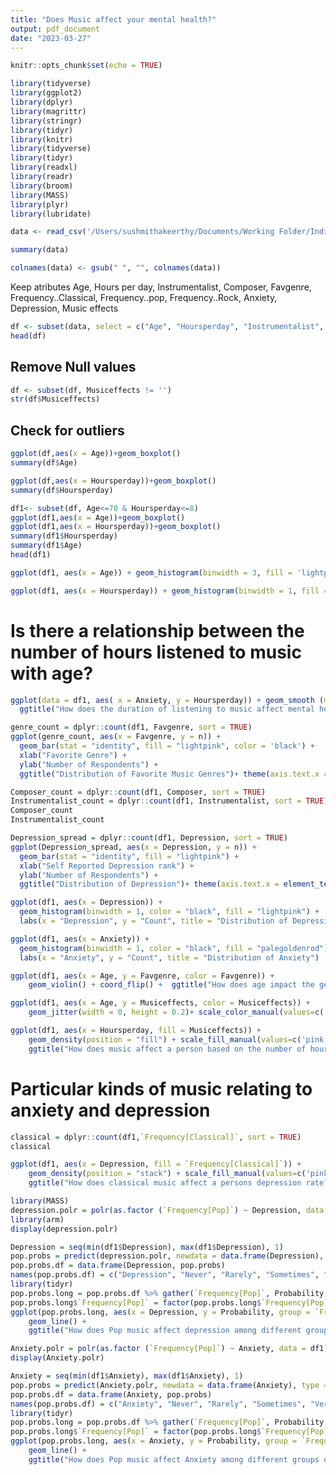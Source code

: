 ```yaml
---
title: "Does Music affect your mental health?"
output: pdf_document
date: "2023-03-27"
---
```


```r
knitr::opts_chunk$set(echo = TRUE)
```

```r
library(tidyverse)
library(ggplot2)
library(dplyr)
library(magrittr)
library(stringr)
library(tidyr)
library(knitr)
library(tidyverse)
library(tidyr)
library(readxl)
library(readr)
library(broom)
library(MASS)
library(plyr)
library(lubridate)
```
```r

data <- read_csv('/Users/sushmithakeerthy/Documents/Working Folder/Indiana University/Semester 4/EDA/mxmh_survey_results.csv')
```

```r
summary(data)
```
```r
colnames(data) <- gsub(" ", "", colnames(data))
```


Keep atributes Age, Hours per day, Instrumentalist, Composer, Favgenre, Frequency..Classical, Frequency..pop, Frequency..Rock, Anxiety, Depression, Music effects

```r
df <- subset(data, select = c("Age", "Hoursperday", "Instrumentalist", "Composer", "Favgenre", "Frequency[Classical]", "Frequency[Pop]", "Frequency[Rock]", "Anxiety", "Depression", "Musiceffects"))
head(df)

```


## Remove Null values
```r
df <- subset(df, Musiceffects != '')
str(df$Musiceffects)
```

## Check for outliers
```r
ggplot(df,aes(x = Age))+geom_boxplot()
summary(df$Age)
```
```r
ggplot(df,aes(x = Hoursperday))+geom_boxplot()
summary(df$Hoursperday)
```
```r
df1<- subset(df, Age<=70 & Hoursperday<=8)
ggplot(df1,aes(x = Age))+geom_boxplot()
ggplot(df1,aes(x = Hoursperday))+geom_boxplot()
summary(df1$Hoursperday)
summary(df1$Age)
head(df1)
```
```r
ggplot(df1, aes(x = Age)) + geom_histogram(binwidth = 3, fill = 'lightpink', color = 'white') + labs(title = "Age distribution")
```

```r
ggplot(df1, aes(x = Hoursperday)) + geom_histogram(binwidth = 1, fill = "palegoldenrod", colour = "black") + labs(title = "Hours of Music listened to daily")

```
# Is there a relationship between the number of hours listened to music with age?
```r
ggplot(data = df1, aes( x = Anxiety, y = Hoursperday)) + geom_smooth (method = 'loess', colour = "goldenrod")+
  ggtitle("How does the duration of listening to music affect mental health scores?")

```

```r
genre_count = dplyr::count(df1, Favgenre, sort = TRUE)
ggplot(genre_count, aes(x = Favgenre, y = n)) +
  geom_bar(stat = "identity", fill = "lightpink", color = 'black') +
  xlab("Favorite Genre") +
  ylab("Number of Respondents") +
  ggtitle("Distribution of Favorite Music Genres")+ theme(axis.text.x = element_text(angle = 90))
```
```r
Composer_count = dplyr::count(df1, Composer, sort = TRUE)
Instrumentalist_count = dplyr::count(df1, Instrumentalist, sort = TRUE)
Composer_count
Instrumentalist_count
```
```r
Depression_spread = dplyr::count(df1, Depression, sort = TRUE)
ggplot(Depression_spread, aes(x = Depression, y = n)) +
  geom_bar(stat = "identity", fill = "lightpink") +
  xlab("Self Reported Depression rank") +
  ylab("Number of Respondents") +
  ggtitle("Distribution of Depression")+ theme(axis.text.x = element_text(angle = 90))

ggplot(df1, aes(x = Depression)) +
  geom_histogram(binwidth = 1, color = "black", fill = "lightpink") +
  labs(x = "Depression", y = "Count", title = "Distribution of Depression")

ggplot(df1, aes(x = Anxiety)) +
  geom_histogram(binwidth = 1, color = "black", fill = "palegoldenrod") +
  labs(x = "Anxiety", y = "Count", title = "Distribution of Anxiety")

```
```r
ggplot(df1, aes(x = Age, y = Favgenre, color = Favgenre)) +
    geom_violin() + coord_flip() +  ggtitle("How does age impact the genre of music?")+ theme(axis.text.x = element_text(angle = 90))
```

```r
ggplot(df1, aes(x = Age, y = Musiceffects, color = Musiceffects)) +
    geom_jitter(width = 0, height = 0.2)+ scale_color_manual(values=c('pink2', 'lightgoldenrod', 'wheat3')) + ggtitle("How does age impact the effect of music?")
```

```r
ggplot(df1, aes(x = Hoursperday, fill = Musiceffects)) +
    geom_density(position = "fill") + scale_fill_manual(values=c('pink', 'palegoldenrod', 'wheat1'))+
    ggtitle("How does music affect a person based on the number of hours they listen per day?")
```
# Particular kinds of music relating to anxiety and depression
```r
classical = dplyr::count(df1,`Frequency[Classical]`, sort = TRUE)
classical

```


```r
ggplot(df1, aes(x = Depression, fill = `Frequency[Classical]`)) +
    geom_density(position = "stack") + scale_fill_manual(values=c('pink', 'palegoldenrod', 'wheat1','white'))+
    ggtitle("How does classical music affect a persons depression rate?")
```

```r
library(MASS)
depression.polr = polr(as.factor (`Frequency[Pop]`) ~ Depression, data = df1)
library(arm)
display(depression.polr)
```

```r
Depression = seq(min(df1$Depression), max(df1$Depression), 1)
pop.probs = predict(depression.polr, newdata = data.frame(Depression), type = "prob")
pop.probs.df = data.frame(Depression, pop.probs)
names(pop.probs.df) = c("Depression", "Never", "Rarely", "Sometimes", "Very frequently")
library(tidyr)
pop.probs.long = pop.probs.df %>% gather(`Frequency[Pop]`, Probability, 2:5)
pop.probs.long$`Frequency[Pop]` = factor(pop.probs.long$`Frequency[Pop]`, levels = c("Never", "Rarely", "Sometimes", "Very frequently"), ordered = TRUE)
ggplot(pop.probs.long, aes(x = Depression, y = Probability, group = `Frequency[Pop]`, color = `Frequency[Pop]`)) +
    geom_line() +
    ggtitle("How does Pop music affect depression among different groups of individuals?")

```
```r
Anxiety.polr = polr(as.factor (`Frequency[Pop]`) ~ Anxiety, data = df1)
display(Anxiety.polr)

Anxiety = seq(min(df1$Anxiety), max(df1$Anxiety), 1)
pop.probs = predict(Anxiety.polr, newdata = data.frame(Anxiety), type = "prob")
pop.probs.df = data.frame(Anxiety, pop.probs)
names(pop.probs.df) = c("Anxiety", "Never", "Rarely", "Sometimes", "Very frequently")
library(tidyr)
pop.probs.long = pop.probs.df %>% gather(`Frequency[Pop]`, Probability, 2:5)
pop.probs.long$`Frequency[Pop]` = factor(pop.probs.long$`Frequency[Pop]`, levels = c("Never", "Rarely", "Sometimes", "Very frequently"), ordered = TRUE)
ggplot(pop.probs.long, aes(x = Anxiety, y = Probability, group = `Frequency[Pop]`, color = `Frequency[Pop]`)) +
    geom_line() +
    ggtitle("How does Pop music affect Anxiety among different groups of individuals?")

```

